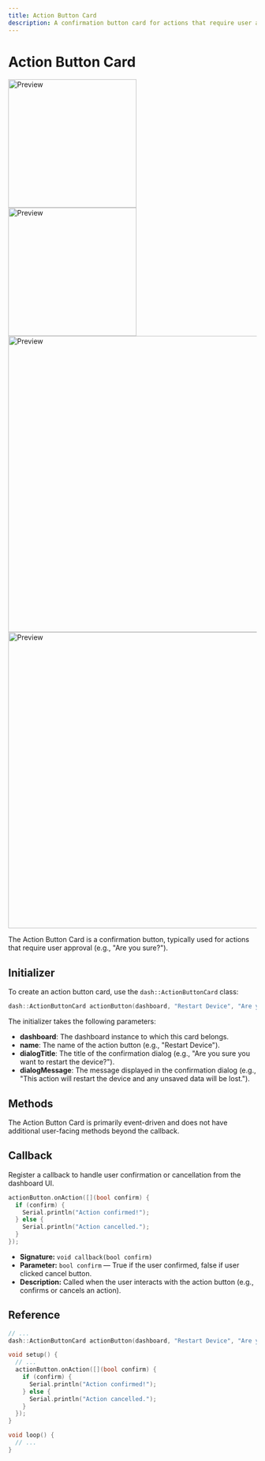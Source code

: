 ```yaml
---
title: Action Button Card
description: A confirmation button card for actions that require user approval. Updated for ESP-DASH v5 API.
---
```



# Action Button Card

<ProCallout />

<div className='my-6 flex flex-row overflow-auto flex-wrap items-center gap-3'>
  <img className="hidden dark:block" src="/img/v5/cards/dark/action-button.png" width="260px" alt="Preview" />
  <img className="dark:hidden" src="/img/v5/cards/light/action-button.png" width="260px" alt="Preview" />

  <img className="hidden dark:block" src="/img/v5/cards/dark/action-button-dialog.png" width="600px" alt="Preview" />
  <img className="dark:hidden" src="/img/v5/cards/light/action-button-dialog.png" width="600px" alt="Preview" />
</div>

The Action Button Card is a confirmation button, typically used for actions that require user approval (e.g., "Are you sure?").

## Initializer

To create an action button card, use the `dash::ActionButtonCard` class:

```cpp
dash::ActionButtonCard actionButton(dashboard, "Restart Device", "Are you sure you want to restart the device?", "This action will restart the device and any unsaved data will be lost.");
```

The initializer takes the following parameters:
- **dashboard**: The dashboard instance to which this card belongs.
- **name**: The name of the action button (e.g., "Restart Device").
- **dialogTitle**: The title of the confirmation dialog (e.g., "Are you sure you want to restart the device?").
- **dialogMessage**: The message displayed in the confirmation dialog (e.g., "This action will restart the device and any unsaved data will be lost.").

## Methods

<Callout>
The Action Button Card is primarily event-driven and does not have additional user-facing methods beyond the callback.
</Callout>

## Callback

Register a callback to handle user confirmation or cancellation from the dashboard UI.

```cpp
actionButton.onAction([](bool confirm) {
  if (confirm) {
    Serial.println("Action confirmed!");
  } else {
    Serial.println("Action cancelled.");
  }
});
```
- **Signature:** `void callback(bool confirm)`
- **Parameter:** `bool confirm` — True if the user confirmed, false if user clicked cancel button.
- **Description:** Called when the user interacts with the action button (e.g., confirms or cancels an action).

## Reference

```cpp
// ...
dash::ActionButtonCard actionButton(dashboard, "Restart Device", "Are you sure you want to restart the device?", "This action will restart the device and any unsaved data will be lost.");

void setup() {
  // ...
  actionButton.onAction([](bool confirm) {
    if (confirm) {
      Serial.println("Action confirmed!");
    } else {
      Serial.println("Action cancelled.");
    }
  });
}

void loop() {
  // ...
}
```
